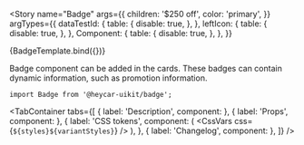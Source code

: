 

<!-- Meta -->

<Meta title="Components/Badge" component={Badge} />


<!-- Canvas -->

<Story
  name="Badge"
  args={{
    children: '$250 off',
    color: 'primary',
  }}
  argTypes={{
    dataTestId: {
      table: {
        disable: true,
      },
    },
    leftIcon: {
      table: {
        disable: true,
      },
    },
    Component: {
      table: {
        disable: true,
      },
    },
  }}
>
  {BadgeTemplate.bind({})}
</Story>

<!-- Docs -->

<ComponentHeader
  name="Badge"
  version={version}
  stage={3}
  design="https://www.figma.com/file/rrvkvQEoVTOHa7MzyKSaoz/OTP-Global-Design-System?node-id=4031%3A102387"
/>

Badge component can be added in the cards. These badges can contain dynamic information, such as promotion information.

```tsx
import Badge from '@heycar-uikit/badge';
```

<!-- Description -->

<TabContainer
  tabs={[
    { label: 'Description', component: <Description /> },
    { label: 'Props', component: <Props of={Badge} /> },
    {
      label: 'CSS tokens',
      component: (
        <CssVars
          css={`
            ${styles}${variantStyles}
          `}
        />
      ),
    },
    { label: 'Changelog', component: <Changelog /> },
  ]}
/>
